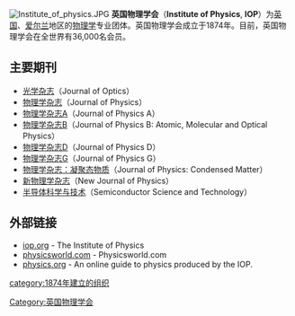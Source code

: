 [[File:Institute_of_physics.JPG|thumb]]
'''英国物理学会'''（'''Institute of Physics''', '''IOP'''）为[[英国|英国]]、[[爱尔兰|爱尔兰]]地区的[[物理学|物理学]]专业团体。英国物理学会成立于1874年。目前，英国物理学会在全世界有36,000名会员。

== 主要期刊 ==
* [[光学杂志|光学杂志]]（Journal of Optics）
* [[物理学杂志|物理学杂志]]（Journal of Physics）
* [[物理学杂志A|物理学杂志A]]（Journal of Physics A）
* [[物理学杂志B|物理学杂志B]]（Journal of Physics B: Atomic, Molecular and Optical Physics）
* [[物理学杂志D|物理学杂志D]]（Journal of Physics D）
* [[物理学杂志G|物理学杂志G]]（Journal of Physics G）
* [[物理学杂志：凝聚态物质|物理学杂志：凝聚态物质]]（Journal of Physics: Condensed Matter）
* [[新物理学杂志|新物理学杂志]]（New Journal of Physics）
* [[半导体科学与技术|半导体科学与技术]]（Semiconductor Science and Technology）

== 外部链接 ==
* [http://www.iop.org iop.org] {{Wayback|url=http://www.iop.org/ |date=20190521010833 }} - The Institute of Physics
* [http://www.physicsworld.com physicsworld.com] - Physicsworld.com
* [http://www.physics.org physics.org] - An online guide to physics produced by the IOP.

{{欧洲物理学会}}
{{Authority control}}
[[Category:英国物理学会|Category:英国物理学会]]
[[category:1874年建立的组织|category:1874年建立的组织]]